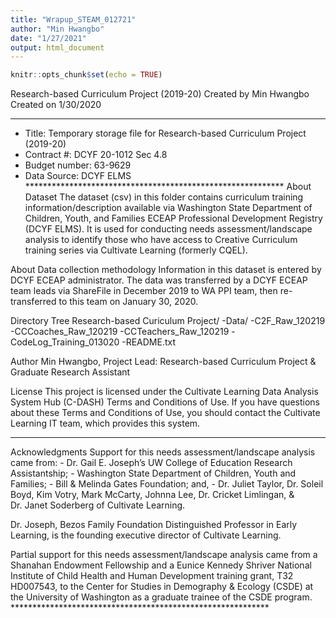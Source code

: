 ```yaml
---
title: "Wrapup_STEAM_012721"
author: "Min Hwangbo"
date: "1/27/2021"
output: html_document
---
```


```r
knitr::opts_chunk$set(echo = TRUE)
```

Research-based Curriculum Project (2019-20) 
Created by Min Hwangbo
Created on 1/30/2020

***********************************************************
* Title: Temporary storage file for Research-based Curriculum Project (2019-20)
* Contract #: DCYF 20-1012 Sec 4.8
* Budget number: 63-9629
* Data Source: DCYF ELMS
***********************************************************
About Dataset
The dataset (csv) in this folder contains curriculum training information/description available via Washington State Department of Children, Youth, and Families ECEAP Professional Development Registry (DCYF ELMS).
It is used for conducting needs assessment/landscape analysis to identify those who have access to Creative Curriculum training series via Cultivate Learning (formerly CQEL).

About Data collection methodology
Information in this dataset is entered by DCYF ECEAP administrator.
The data was transferred by a DCYF ECEAP team leads via ShareFile in December 2019 to WA PPI team, then re-transferred to this team on January 30, 2020.

Directory Tree
Research-based Curiculum Project/
  -Data/
    -C2F_Raw_120219
    -CCCoaches_Raw_120219
    -CCTeachers_Raw_120219
  -CodeLog_Training_013020
  -README.txt

Author
Min Hwangbo, Project Lead: Research-based Curriculum Project & Graduate Research Assistant

License
This project is licensed under the Cultivate Learning Data Analysis System Hub (C-DASH) Terms and Conditions of Use. 
If you have questions about these Terms and Conditions of Use, you should contact the Cultivate Learning IT team, which provides this system.

***********************************************************
Acknowledgments
Support for this needs assessment/landscape analysis came from: 
- Dr. Gail E. Joseph's UW College of Education Research Assistantship;
- Washington State Department of Children, Youth and Families;
- Bill & Melinda Gates Foundation; and,
- Dr. Juliet Taylor, Dr. Soleil Boyd, Kim Votry, Mark McCarty, Johnna Lee, Dr. Cricket Limlingan, & Dr. Janet Soderberg of Cultivate Learning.

Dr. Joseph, Bezos Family Foundation Distinguished Professor in Early Learning, is the founding executive director of Cultivate Learning.

Partial support for this needs assessment/landscape analysis came from a Shanahan Endowment Fellowship and a Eunice Kennedy Shriver National Institute of Child Health and Human Development training grant, T32 HD007543, 
to the Center for Studies in Demography & Ecology (CSDE) at the University of Washington as a graduate trainee of the CSDE program.
***********************************************************

